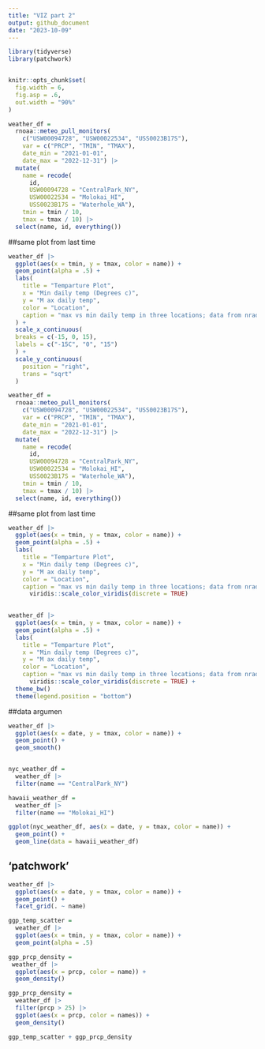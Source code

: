 ```yaml
---
title: "VIZ part 2"
output: github_document
date: "2023-10-09"
---
```



```r
library(tidyverse)
library(patchwork)


knitr::opts_chunk$set(
  fig.width = 6,
  fig.asp = .6,
  out.width = "90%"
)
```

```r
weather_df = 
  rnoaa::meteo_pull_monitors(
    c("USW00094728", "USW00022534", "USS0023B17S"),
    var = c("PRCP", "TMIN", "TMAX"), 
    date_min = "2021-01-01",
    date_max = "2022-12-31") |>
  mutate(
    name = recode(
      id, 
      USW00094728 = "CentralPark_NY", 
      USW00022534 = "Molokai_HI",
      USS0023B17S = "Waterhole_WA"),
    tmin = tmin / 10,
    tmax = tmax / 10) |>
  select(name, id, everything())

```

##same plot from last time 
```r
weather_df |>
  ggplot(aes(x = tmin, y = tmax, color = name)) +
  geom_point(alpha = .5) +
  labs(
    title = "Temparture Plot",
    x = "Min daily temp (Degrees c)",
    y = "M ax daily temp",
    color = "Location",
    caption = "max vs min daily temp in three locations; data from nrad"
  ) +
  scale_x_continuous(
  breaks = c(-15, 0, 15),
  labels = c("-15C", "0", "15")
  ) +
  scale_y_continuous(
    position = "right", 
    trans = "sqrt"
  )
```


```r
weather_df = 
  rnoaa::meteo_pull_monitors(
    c("USW00094728", "USW00022534", "USS0023B17S"),
    var = c("PRCP", "TMIN", "TMAX"), 
    date_min = "2021-01-01",
    date_max = "2022-12-31") |>
  mutate(
    name = recode(
      id, 
      USW00094728 = "CentralPark_NY", 
      USW00022534 = "Molokai_HI",
      USS0023B17S = "Waterhole_WA"),
    tmin = tmin / 10,
    tmax = tmax / 10) |>
  select(name, id, everything())

```

##same plot from last time 
```r
weather_df |>
  ggplot(aes(x = tmin, y = tmax, color = name)) +
  geom_point(alpha = .5) +
  labs(
    title = "Temparture Plot",
    x = "Min daily temp (Degrees c)",
    y = "M ax daily temp",
    color = "Location",
    caption = "max vs min daily temp in three locations; data from nrad" ) +
      viridis::scale_color_viridis(discrete = TRUE)
    
```


```r
weather_df |>
  ggplot(aes(x = tmin, y = tmax, color = name)) +
  geom_point(alpha = .5) +
  labs(
    title = "Temparture Plot",
    x = "Min daily temp (Degrees c)",
    y = "M ax daily temp",
    color = "Location",
    caption = "max vs min daily temp in three locations; data from nrad" ) +
      viridis::scale_color_viridis(discrete = TRUE) +
  theme_bw()
  theme(legend.position = "bottom") 
```

##data argumen

```r
weather_df |>
  ggplot(aes(x = date, y = tmax, color = name)) +
  geom_point() +
  geom_smooth()


nyc_weather_df = 
  weather_df |> 
  filter(name == "CentralPark_NY")

hawaii_weather_df =
  weather_df |>
  filter(name == "Molokai_HI")

ggplot(nyc_weather_df, aes(x = date, y = tmax, color = name)) +
  geom_point() +
  geom_line(data = hawaii_weather_df)

```



## 'patchwork'

```r
weather_df |>
  ggplot(aes(x = date, y = tmax, color = name)) + 
  geom_point() +
  facet_grid(. ~ name)
```


```r
ggp_temp_scatter = 
  weather_df |>
  ggplot(aes(x = tmin, y = tmax, color = name)) + 
  geom_point(alpha = .5)

ggp_prcp_density = 
 weather_df |>
  ggplot(aes(x = prcp, color = name)) +
  geom_density()
```


```r
ggp_prcp_density =
  weather_df |>
  filter(prcp > 25) |>
  ggplot(aes(x = prcp, color = names)) +
  geom_density()
```

```r
ggp_temp_scatter + ggp_prcp_density
```















